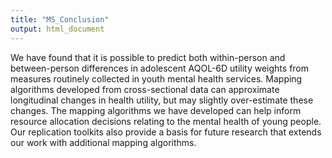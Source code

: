 ```yaml
---
title: "MS_Conclusion"
output: html_document
---
```


We have found that it is possible to predict both within-person and between-person differences in adolescent AQOL-6D utility weights from measures routinely collected in youth mental health services. Mapping algorithms developed from cross-sectional data can approximate longitudinal changes in health utility, but may slightly over-estimate these changes. The mapping algorithms we have developed can help inform resource allocation decisions relating to the mental health of young people. Our replication toolkits also provide a basis for future research that extends our work with additional mapping algorithms.